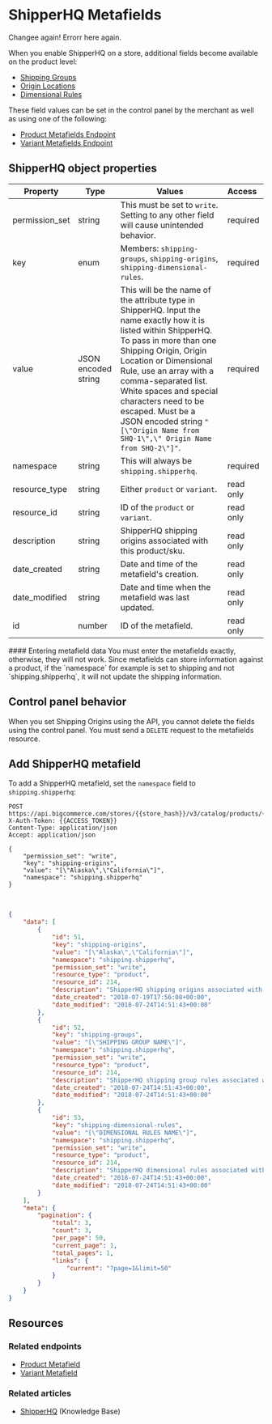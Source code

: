 # ShipperHQ Metafields

Changee again!
Errorr here again.

When you enable ShipperHQ on a store, additional fields become available on the product level:
* [Shipping Groups](https://support.bigcommerce.com/s/article/ShipperHQ#ship-groups)
* [Origin Locations](https://support.bigcommerce.com/s/article/ShipperHQ#origin-loc)
* [Dimensional Rules](https://support.bigcommerce.com/s/article/ShipperHQ#dim-rules) 

These field values can be set in the control panel by the merchant as well as using one of the following:

* [Product Metafields Endpoint](/docs/rest-catalog/products/metafields#create-a-product-metafield)
* [Variant Metafields Endpoint](/docs/rest-catalog/product-variants/metafields#create-a-product-variant-metafield)

## ShipperHQ object properties

| Property | Type | Values | Access
|-|-|-|:--|
| permission_set | string | This must be set to `write`. Setting to any other field will cause unintended behavior. | required |
| key | enum | Members: `shipping-groups`, `shipping-origins`, `shipping-dimensional-rules`. | required |
| value | JSON encoded string | This will be the name of the attribute type in ShipperHQ. Input the name exactly how it is listed within ShipperHQ. To pass in more than one Shipping Origin, Origin Location or Dimensional Rule, use an array with a comma-separated list. White spaces and special characters need to be escaped. Must be a JSON encoded string `"[\"Origin Name from SHQ-1\",\" Origin Name from SHQ-2\"]"`. | required |
| namespace | string | This will always be `shipping.shipperhq`. | required |
| resource_type | string | Either `product` or `variant`. | read only |
| resource_id | string | ID of the `product` or `variant`. | read only |
| description | string | ShipperHQ shipping origins associated with this product/sku. | read only |
| date_created | string | Date and time of the metafield's creation. | read only |
| date_modified | string | Date and time when the metafield was last updated. | read only |
| id | number | ID of the metafield. | read only |


<Callout type="warning">
#### Entering metafield data
You must enter the metafields exactly, otherwise, they will not work. Since metafields can store information against a product, if the `namespace` for example is set to shipping and not `shipping.shipperhq`, it will not update the shipping information.
</Callout>



## Control panel behavior

When you set Shipping Origins using the API, you cannot delete the fields using the control panel. You must send a `DELETE` request to the metafields resource.


## Add ShipperHQ metafield

To add a ShipperHQ metafield, set the `namespace` field to `shipping.shipperhq`: 

```http filename="Example request: Add ShipperHQ metafield" showLineNumbers copy
POST https://api.bigcommerce.com/stores/{{store_hash}}/v3/catalog/products/{{product_id}}/metafields
X-Auth-Token: {{ACCESS_TOKEN}}
Content-Type: application/json
Accept: application/json

{
	"permission_set": "write",
	"key": "shipping-origins",
	"value": "[\"Alaska\",\"California\"]",
	"namespace": "shipping.shipperhq"
}
```
&nbsp;
```json filename="Example response: Add ShipperHQ metafield" showLineNumbers copy
{
	"data": [
		{
			"id": 51,
			"key": "shipping-origins",
			"value": "[\"Alaska\",\"California\"]",
			"namespace": "shipping.shipperhq",
			"permission_set": "write",
			"resource_type": "product",
			"resource_id": 214,
			"description": "ShipperHQ shipping origins associated with this product/sku",
			"date_created": "2018-07-19T17:56:08+00:00",
			"date_modified": "2018-07-24T14:51:43+00:00"
		},
		{
			"id": 52,
			"key": "shipping-groups",
			"value": "[\"SHIPPING GROUP NAME\"]",
			"namespace": "shipping.shipperhq",
			"permission_set": "write",
			"resource_type": "product",
			"resource_id": 214,
			"description": "ShipperHQ shipping group rules associated with this product/sku",
			"date_created": "2018-07-24T14:51:43+00:00",
			"date_modified": "2018-07-24T14:51:43+00:00"
		},
		{
			"id": 53,
			"key": "shipping-dimensional-rules",
			"value": "[\"DIMENSIONAL RULES NAME\"]",
			"namespace": "shipping.shipperhq",
			"permission_set": "write",
			"resource_type": "product",
			"resource_id": 214,
			"description": "ShipperHQ dimensional rules associated with this product/sku",
			"date_created": "2018-07-24T14:51:43+00:00",
			"date_modified": "2018-07-24T14:51:43+00:00"
		}
	],
	"meta": {
		"pagination": {
			"total": 3,
			"count": 3,
			"per_page": 50,
			"current_page": 1,
			"total_pages": 1,
			"links": {
				"current": "?page=1&limit=50"
			}
		}
	}
}
```

## Resources
### Related endpoints
* [Product Metafield](/docs/rest-catalog/products/metafields#create-a-product-metafield)
* [Variant Metafield](/docs/rest-catalog/product-variants/metafields#create-a-product-variant-metafield)
### Related articles
* [ShipperHQ](https://support.bigcommerce.com/s/article/ShipperHQ) (Knowledge Base)
